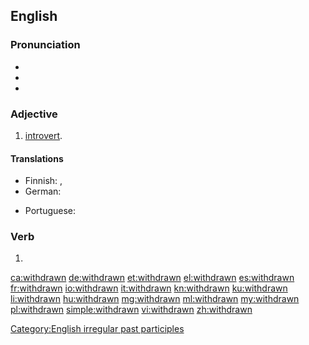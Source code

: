 ==English==

===Pronunciation===
* {{IPA|/wɪðˈdrɔːn/|/wɪθˈdɹɔːn/|lang=en}}
* {{audio|en-us-withdrawn.ogg|Audio (US)|lang=en}}
* {{rhymes|ɔːn|lang=en}}

===Adjective===
{{en-adj}}

# [[introvert]].

====Translations====
{{trans-top|introvert}}
* Finnish: {{t|fi|fisisäänpäinkääntynyt}}, {{t+|fi|sulkeutunut}}
* German: {{t+|de|verschlossen}}
{{trans-mid}}
* Portuguese: {{t+|pt|introvertido|m}}
{{trans-bottom}}

===Verb===
{{head|en|past participle}}

# {{past participle of|withdraw|lang=en|nocat=1}}

[[Category:English irregular past participles]]

[[ca:withdrawn]]
[[de:withdrawn]]
[[et:withdrawn]]
[[el:withdrawn]]
[[es:withdrawn]]
[[fr:withdrawn]]
[[io:withdrawn]]
[[it:withdrawn]]
[[kn:withdrawn]]
[[ku:withdrawn]]
[[li:withdrawn]]
[[hu:withdrawn]]
[[mg:withdrawn]]
[[ml:withdrawn]]
[[my:withdrawn]]
[[pl:withdrawn]]
[[simple:withdrawn]]
[[vi:withdrawn]]
[[zh:withdrawn]]
